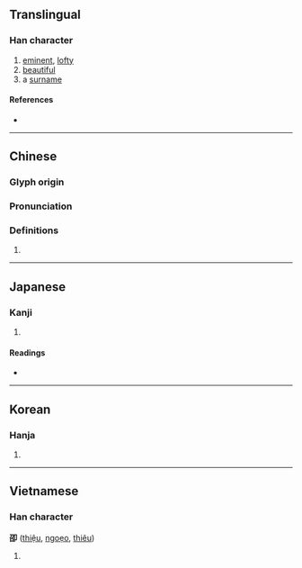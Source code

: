 {{character info}}
==Translingual==

===Han character===
{{Han char|rn=26|rad=卩|as=05|sn=7|four=17620|canj=SRSL|ids=⿰召卩}}

# [[eminent]], [[lofty]]
# [[beautiful]]
# a [[surname]]

====References====
* {{Han ref|kx=0159.170|dkj=02854|dj=0364.060|hdz=10313.030|uh=5372|ud=21362|bh=CA73|bd=51827}}

----

==Chinese==
{{zh-forms}}

===Glyph origin===
{{Han etym}}

===Pronunciation===
{{zh-pron
|m=shào
|c=siu6
|h=pfs=
|md=
|mn=siāu
|w=
|mc=y
|oc=y
|cat=
}}

===Definitions===
{{zh-hanzi}}

# {{rfdef|zh}}

----

==Japanese==

===Kanji===
{{ja-kanji|grade=|rs=卩05}}

# {{rfdef|ja|sort=卩05}}

====Readings====
* {{ja-readings|on=しょう, じょう|kun=たか-い}}

----

==Korean==

===Hanja===
{{ko-hanja|hangeul=소|rv=so|mr=so}}

# {{rfdef|ko|sort=卩05}}

----

==Vietnamese==

===Han character===
'''卲''' ([[thiệu]], [[ngoẹo]], [[thiêu]])

# {{rfdef|vi}}